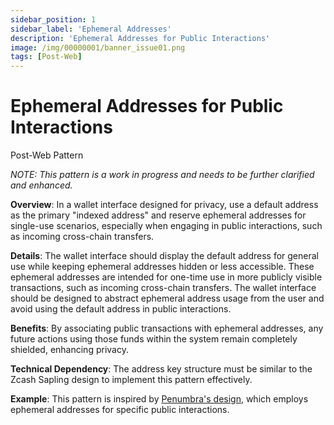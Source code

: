 ```yaml
---
sidebar_position: 1
sidebar_label: 'Ephemeral Addresses'
description: 'Ephemeral Addresses for Public Interactions'
image: /img/00000001/banner_issue01.png
tags: [Post-Web]
---
```


# Ephemeral Addresses for Public Interactions
<span class="doc-subtitle">Post-Web Pattern</span>
<br/>

*NOTE: This pattern is a work in progress and needs to be further clarified and enhanced.*

**Overview**: In a wallet interface designed for privacy, use a default address as the primary "indexed address" and reserve ephemeral addresses for single-use scenarios, especially when engaging in public interactions, such as incoming cross-chain transfers.

**Details**: The wallet interface should display the default address for general use while keeping ephemeral addresses hidden or less accessible. These ephemeral addresses are intended for one-time use in more publicly visible transactions, such as incoming cross-chain transfers. The wallet interface should be designed to abstract ephemeral address usage from the user and avoid using the default address in public interactions.

**Benefits**: By associating public transactions with ephemeral addresses, any future actions using those funds within the system remain completely shielded, enhancing privacy.

**Technical Dependency**: The address key structure must be similar to the Zcash Sapling design to implement this pattern effectively.

**Example**: This pattern is inspired by [Penumbra's design](../../zine/00000001/penumbra-protocol), which employs ephemeral addresses for specific public interactions.